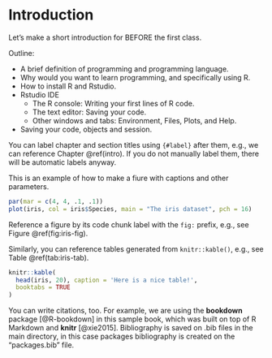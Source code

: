 # Introduction {#intro}

Let's make a short introduction for BEFORE the first class.

Outline: 

* A brief definition of programming and programming language.
* Why would you want to learn programming, and specifically using R.
* How to install R and Rstudio.
* Rstudio IDE
  + The R console: Writing your first lines of R code.
  + The text editor: Saving your code.
  + Other windows and tabs: Environment, Files, Plots, and Help.
* Saving your code, objects and session.

You can label chapter and section titles using `{#label}` after them, e.g., we can reference Chapter \@ref(intro). If you do not manually label them, there will be automatic labels anyway.

This is an example of how to make a fiure with captions and other parameters.

```r
par(mar = c(4, 4, .1, .1))
plot(iris, col = iris$Species, main = "The iris dataset", pch = 16)
```

Reference a figure by its code chunk label with the `fig:` prefix, e.g., 
see Figure \@ref(fig:iris-fig). 

Similarly, you can reference tables generated from `knitr::kable()`, e.g., 
see Table \@ref(tab:iris-tab).

```r
knitr::kable(
  head(iris, 20), caption = 'Here is a nice table!',
  booktabs = TRUE
)
```

You can write citations, too. For example, we are using the **bookdown** 
package [@R-bookdown] in this sample book, which was built on top of R 
Markdown and **knitr** [@xie2015]. Bibliography is saved on .bib files in the
main directory, in this case packages bibliography is created on the
"packages.bib" file.
